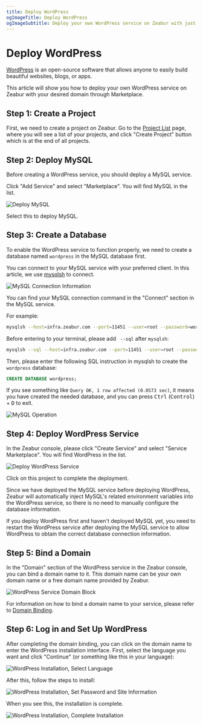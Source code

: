 ```yaml
---
title: Deploy WordPress
ogImageTitle: Deploy WordPress
ogImageSubtitle: Deploy your own WordPress service on Zeabur with just one click
---
```



# Deploy WordPress

[WordPress](https://wordpress.org/) is an open-source software that allows anyone to easily build beautiful websites, blogs, or apps.

This article will show you how to deploy your own WordPress service on Zeabur with your desired domain through Marketplace.

## Step 1: Create a Project

First, we need to create a project on Zeabur. Go to the [Project List](https://dash.zeabur.com/projects) page, where you will see a list of your projects, and click "Create Project" button which is at the end of all projects.

## Step 2: Deploy MySQL

Before creating a WordPress service, you should deploy a MySQL service.

Click "Add Service" and select "Marketplace". You will find MySQL in the list.

![Deploy MySQL](/marketplace/wordpress/deploy-mysql.png)

Select this to deploy MySQL.

## Step 3: Create a Database

To enable the WordPress service to function properly, we need to create a database named `wordpress` in the MySQL database first.

You can connect to your MySQL service with your preferred client. In this article, we use [mysqlsh](https://dev.mysql.com/doc/mysql-shell/8.0/en/mysqlsh.html) to connect.

![MySQL Connection Information](/marketplace/wordpress/mysql-connect.png)

You can find your MySQL connection command in the "Connect" section in the MySQL service.

For example:

```bash
mysqlsh --host=infra.zeabur.com --port=11451 --user=root --password=wordpress-demo
```

Before entering to your terminal, please add ` --sql` after `mysqlsh`:

```bash
mysqlsh --sql --host=infra.zeabur.com --port=11451 --user=root --password=wordpress-demo
```

Then, please enter the following SQL instruction in mysqlsh to create the `wordpress` database:

```sql
CREATE DATABASE wordpress;
```

If you see something like `Query OK, 1 row affected (0.0573 sec)`, it means you have created the needed database, and you can press <kbd>Ctrl</kbd> (<kbd>Control</kbd>) + <kbd>D</kbd> to exit.

![MySQL Operation](/marketplace/wordpress/mysql-operation.png)

## Step 4: Deploy WordPress Service

In the Zeabur console, please click "Create Service" and select "Service Marketplace". You will find WordPress in the list.

![Deploy WordPress Service](/marketplace/wordpress/deploy-wordpress.png)

Click on this project to complete the deployment.

<Callout>
Since we have deployed the MySQL service before deploying WordPress, Zeabur
will automatically inject MySQL's related environment variables into the WordPress
service, so there is no need to manually configure the database information.

If you deploy WordPress first and haven't deployed MySQL yet, you need to restart the WordPress service after deploying the MySQL service to allow WordPress to obtain the correct database connection information.
</Callout>

## Step 5: Bind a Domain

In the "Domain" section of the WordPress service in the Zeabur console, you can bind a domain name to it. This domain name can be your own domain name or a free domain name provided by Zeabur.

![WordPress Service Domain Block](/marketplace/wordpress/wordpress-domain.png)

For information on how to bind a domain name to your service, please refer to [Domain Binding](../deploy/domain-binding).

## Step 6: Log in and Set Up WordPress

After completing the domain binding, you can click on the domain name to enter the WordPress installation interface. First, select the language you want and click "Continue" (or something like this in your language):

![WordPress Installation, Select Language](/marketplace/wordpress/wordpress-inst-step1.png)

After this, follow the steps to install:

![WordPress Installation, Set Password and Site Information](/marketplace/wordpress/wordpress-inst-step2.png)

When you see this, the installation is complete.

![WordPress Installation, Complete Installation](/marketplace/wordpress/wordpress-inst-step3.png)
